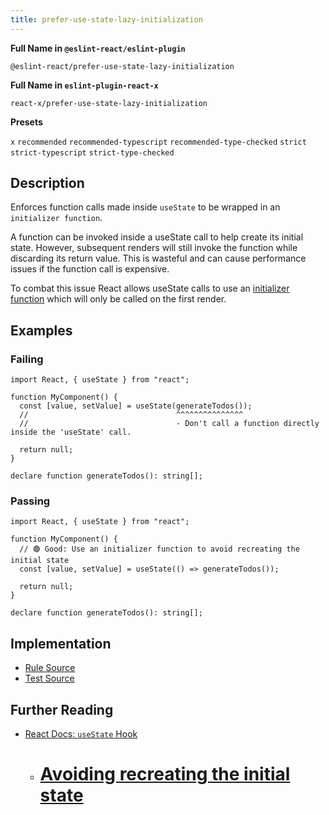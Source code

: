 ```yaml
---
title: prefer-use-state-lazy-initialization
---
```


**Full Name in `@eslint-react/eslint-plugin`**

```plain copy
@eslint-react/prefer-use-state-lazy-initialization
```

**Full Name in `eslint-plugin-react-x`**

```plain copy
react-x/prefer-use-state-lazy-initialization
```

**Presets**

`x`
`recommended`
`recommended-typescript`
`recommended-type-checked`
`strict`
`strict-typescript`
`strict-type-checked`

## Description

Enforces function calls made inside `useState` to be wrapped in an `initializer function`.

A function can be invoked inside a useState call to help create its initial state. However, subsequent renders will still invoke the function while discarding its return value. This is wasteful and can cause performance issues if the function call is expensive.

To combat this issue React allows useState calls to use an [initializer function](https://react.dev/reference/react/useState#avoiding-recreating-the-initial-state) which will only be called on the first render.

## Examples

### Failing

```tsx
import React, { useState } from "react";

function MyComponent() {
  const [value, setValue] = useState(generateTodos());
  //                                 ^^^^^^^^^^^^^^^
  //                                 - Don't call a function directly inside the 'useState' call.

  return null;
}

declare function generateTodos(): string[];
```

### Passing

```tsx
import React, { useState } from "react";

function MyComponent() {
  // 🟢 Good: Use an initializer function to avoid recreating the initial state
  const [value, setValue] = useState(() => generateTodos());

  return null;
}

declare function generateTodos(): string[];
```

## Implementation

- [Rule Source](https://github.com/Rel1cx/eslint-react/tree/main/packages/plugins/eslint-plugin-react-x/src/rules/prefer-use-state-lazy-initialization.ts)
- [Test Source](https://github.com/Rel1cx/eslint-react/tree/main/packages/plugins/eslint-plugin-react-x/src/rules/prefer-use-state-lazy-initialization.spec.ts)

## Further Reading

- [React Docs: `useState` Hook](https://react.dev/reference/react/useState#setstate)
  - # [Avoiding recreating the initial state](https://react.dev/reference/react/useState#avoiding-recreating-the-initial-state)
